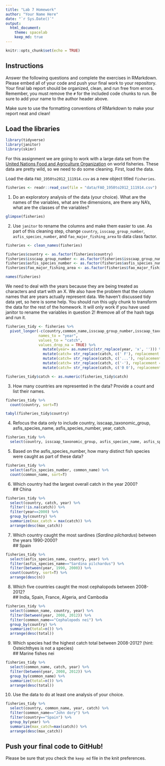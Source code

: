 ```yaml
---
title: "Lab 7 Homework"
author: "Your Name Here"
date: "`r Sys.Date()`"
output:
  html_document: 
    theme: spacelab
    keep_md: true
---
```


```r
knitr::opts_chunk$set(echo = TRUE)
```

## Instructions
Answer the following questions and complete the exercises in RMarkdown. Please embed all of your code and push your final work to your repository. Your final lab report should be organized, clean, and run free from errors. Remember, you must remove the `#` for the included code chunks to run. Be sure to add your name to the author header above.  

Make sure to use the formatting conventions of RMarkdown to make your report neat and clean!  

## Load the libraries
```r
library(tidyverse)
library(janitor)
library(skimr)
```

For this assignment we are going to work with a large data set from the [United Nations Food and Agriculture Organization](http://www.fao.org/about/en/) on world fisheries. These data are pretty wild, so we need to do some cleaning. First, load the data.  

Load the data `FAO_1950to2012_111914.csv` as a new object titled `fisheries`.
```r
fisheries <- readr::read_csv(file = "data/FAO_1950to2012_111914.csv")
```

1. Do an exploratory analysis of the data (your choice). What are the names of the variables, what are the dimensions, are there any NA's, what are the classes of the variables?  
```r
glimpse(fisheries)
```

2. Use `janitor` to rename the columns and make them easier to use. As part of this cleaning step, change `country`, `isscaap_group_number`, `asfis_species_number`, and `fao_major_fishing_area` to data class factor. 
```r
fisheries <- clean_names(fisheries)
```

```r
fisheries$country <- as.factor(fisheries$country)
fisheries$isscaap_group_number <- as.factor(fisheries$isscaap_group_number)
fisheries$asfis_species_number <- as.factor(fisheries$asfis_species_number)
fisheries$fao_major_fishing_area <- as.factor(fisheries$fao_major_fishing_area)
```

```r
names(fisheries)
```


We need to deal with the years because they are being treated as characters and start with an X. We also have the problem that the column names that are years actually represent data. We haven't discussed tidy data yet, so here is some help. You should run this ugly chunk to transform the data for the rest of the homework. It will only work if you have used janitor to rename the variables in question 2!  #remove all of the hash tags and run it.
```r
fisheries_tidy <- fisheries %>% 
  pivot_longer(-c(country,common_name,isscaap_group_number,isscaap_taxonomic_group,asfis_species_number,asfis_species_name,fao_major_fishing_area,measure),
               names_to = "year",
               values_to = "catch",
               values_drop_na = TRUE) %>% 
                 mutate(year= as.numeric(str_replace(year, 'x', ''))) %>% 
                 mutate(catch= str_replace(catch, c(' F'), replacement = '')) %>%
                 mutate(catch= str_replace(catch, c('...'), replacement = '')) %>% 
                 mutate(catch= str_replace(catch, c('-'), replacement = '')) %>% 
                 mutate(catch= str_replace(catch, c('0 0'), replacement = ''))

fisheries_tidy$catch <- as.numeric(fisheries_tidy$catch)
```

3. How many countries are represented in the data? Provide a count and list their names.
```r
fisheries_tidy %>% 
  count(country, sort=T)
```

```r
tabyl(fisheries_tidy$country)
```


4. Refocus the data only to include country, isscaap_taxonomic_group, asfis_species_name, asfis_species_number, year, catch.
```r
fisheries_tidy %>% 
  select(country, isscaap_taxonomic_group, asfis_species_name, asfis_species_number, year, catch)
```

5. Based on the asfis_species_number, how many distinct fish species were caught as part of these data?
```r
fisheries_tidy %>% 
  select(asfis_species_number, common_name) %>% 
  count(common_name, sort=T)
```

6. Which country had the largest overall catch in the year 2000?  
## China
```r
fisheries_tidy %>% 
  select(country, catch, year) %>% 
  filter(!is.na(catch)) %>% 
  filter(year==2000) %>% 
  group_by(country) %>% 
  summarize(max_catch = max(catch)) %>% 
  arrange(desc(max_catch))
```

7. Which country caught the most sardines (_Sardina pilchardus_) between the years 1990-2000?  
## Spain
```r
fisheries_tidy %>% 
  select(asfis_species_name, country, year) %>% 
  filter(asfis_species_name=="Sardina pilchardus") %>% 
  filter(between(year, 1990, 2000)) %>% 
  count(country, sort=T) %>% 
  arrange(desc(n))
```

8. Which five countries caught the most cephalopods between 2008-2012?  
## India, Spain, France, Algeria, and Cambodia
```r
fisheries_tidy %>% 
  select(common_name, country, year) %>% 
  filter(between(year, 2008, 2012)) %>% 
  filter(common_name=="Cephalopods nei") %>% 
  group_by(country) %>% 
  summarize(total=n()) %>% 
  arrange(desc(total))
```

9. Which species had the highest catch total between 2008-2012? (hint: Osteichthyes is not a species)  
## Marine fishes nei
```r
fisheries_tidy %>% 
  select(common_name, catch, year) %>% 
  filter(between(year, 2008, 2012)) %>% 
  group_by(common_name) %>% 
  summarize(total=n()) %>% 
  arrange(desc(total))
```

10. Use the data to do at least one analysis of your choice.

```r
fisheries_tidy %>% 
  select(country, common_name, year, catch) %>% 
  filter(common_name=="John dory") %>%
  filter(country=="Spain") %>% 
  group_by(year) %>% 
  summarize(max_catch=max(catch)) %>% 
  arrange(desc(max_catch))
```


## Push your final code to GitHub!
Please be sure that you check the `keep md` file in the knit preferences.   